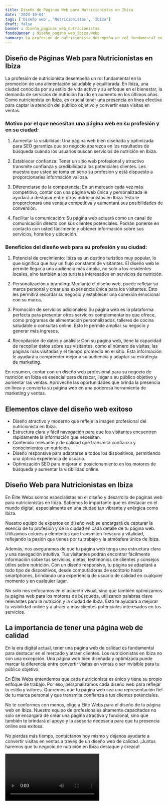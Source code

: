 ```yaml
---
title: Diseño de Páginas Web para Nutricionistas en Ibiza
date: '2023-10-04'
tags: ['Diseño web', 'Nutricionistas', 'Ibiza']
draft: false
banner : diseño_paginas_web_nutricionistas
fondoBanner : diseño_pagina_web_ibiza.webp
summary: La profesión de nutricionista desempeña un rol fundamental en la promoción de una alimentación saludable y equilibrada. En Ibiza, una ciudad conocida por su estilo de vida activo y su enfoque en el bienestar, la demanda de servicios de nutrición ha ido en aumento en los últimos años. Como nutricionista en Ibiza, es crucial tener una presencia en línea efectiva para captar la atención del público objetivo y convertir esas visitas en ventas. 
---
```


## Diseño de Páginas Web para Nutricionistas en Ibiza

La profesión de nutricionista desempeña un rol fundamental en la promoción de una alimentación saludable y equilibrada. En Ibiza, una ciudad conocida por su estilo de vida activo y su enfoque en el bienestar, la demanda de servicios de nutrición ha ido en aumento en los últimos años. Como nutricionista en Ibiza, es crucial tener una presencia en línea efectiva para captar la atención del público objetivo y convertir esas visitas en ventas. 

### Motivo por el que necesitan una página web en su profesión y en su ciudad:

1. Aumentar la visibilidad: Una página web bien diseñada y optimizada para SEO garantiza que su negocio aparezca en los resultados de búsqueda cuando los usuarios buscan servicios de nutrición en Ibiza.

2. Establecer confianza: Tener un sitio web profesional y atractivo transmite confianza y credibilidad a los potenciales clientes. Les muestra que usted se toma en serio su profesión y está dispuesto a proporcionarles información valiosa.

3. Diferenciarse de la competencia: En un mercado cada vez más competitivo, contar con una página web única y personalizada le ayudará a destacar entre otros nutricionistas en Ibiza. Esto le proporcionará una ventaja competitiva y aumentará sus posibilidades de conversión.

4. Facilitar la comunicación: Su página web actuará como un canal de comunicación directo con sus clientes potenciales. Podrán ponerse en contacto con usted fácilmente y obtener información sobre sus servicios, horarios y ubicación.

### Beneficios del diseño web para su profesión y su ciudad:

1. Potencial de crecimiento: Ibiza es un destino turístico muy popular, lo que significa que hay un flujo constante de visitantes. El diseño web le permite llegar a una audiencia más amplia, no solo a los residentes locales, sino también a los turistas interesados en servicios de nutrición.

2. Personalización y branding: Mediante el diseño web, puede reflejar su marca personal y crear una experiencia única para los visitantes. Esto les permitirá recordar su negocio y establecer una conexión emocional con su marca.

3. Promoción de servicios adicionales: Su página web es la plataforma perfecta para presentar otros servicios complementarios que ofrece, como programas de alimentación personalizados, talleres de cocina saludable o consultas online. Esto le permite ampliar su negocio y generar más ingresos.

4. Recopilación de datos y análisis: Con su página web, tiene la capacidad de recopilar datos sobre sus visitantes, como el número de visitas, las páginas más visitadas y el tiempo promedio en el sitio. Esta información le ayudará a comprender mejor a su audiencia y adaptar su estrategia de marketing.

En resumen, contar con un diseño web profesional para su negocio de nutrición en Ibiza es esencial para destacar, llegar a su público objetivo y aumentar las ventas. Aproveche las oportunidades que brinda la presencia en línea y convierta su página web en una poderosa herramienta de marketing y ventas.

<GifSeo />

<Cta />

## Elementos clave del diseño web exitoso

- Diseño atractivo y moderno que refleje la imagen profesional del nutricionista en Ibiza.
- Estructura clara y fácil navegación para que los visitantes encuentren rápidamente la información que necesitan.
- Contenido relevante y de calidad que transmita confianza y conocimientos en nutrición.
- Diseño responsive para adaptarse a todos los dispositivos, permitiendo una óptima experiencia de usuario.
- Optimización SEO para mejorar el posicionamiento en los motores de búsqueda y aumentar la visibilidad online.

## Diseño Web para Nutricionistas en Ibiza

En Élite Webs somos especialistas en el diseño y desarrollo de páginas web para nutricionistas en Ibiza. Sabemos lo importante que es destacar en el mundo digital, especialmente en una ciudad tan vibrante y enérgica como Ibiza.

Nuestro equipo de expertos en diseño web se encargará de capturar la esencia de tu profesión y de la ciudad en cada detalle de tu página web. Utilizamos colores y elementos que transmiten frescura y vitalidad, reflejando la pasión que tienes por tu trabajo y la atmósfera única de Ibiza.

Además, nos aseguramos de que tu página web tenga una estructura clara y una navegación intuitiva. Tus visitantes podrán encontrar fácilmente información sobre tus servicios, dietas, testimonios de clientes y consejos útiles sobre nutrición. Con un diseño responsive, tu página se adaptará a todo tipo de dispositivos, desde computadoras de escritorio hasta smartphones, brindando una experiencia de usuario de calidad en cualquier momento y en cualquier lugar.

No solo nos enfocamos en el aspecto visual, sino que también optimizamos tu página web para los motores de búsqueda, utilizando palabras clave relevantes para la nutrición y la ciudad de Ibiza. Esto te ayudará a mejorar tu visibilidad online y a atraer a más clientes potenciales interesados en tus servicios.

## La importancia de tener una página web de calidad

En la era digital actual, tener una página web de calidad es fundamental para destacar en el mercado y atraer clientes. Los nutricionistas en Ibiza no son una excepción. Una página web bien diseñada y optimizada puede marcar la diferencia entre convertir visitas en ventas o ser invisible para tu público objetivo.

En Élite Webs entendemos que cada nutricionista es único y tiene su propio enfoque de trabajo. Por eso, personalizamos cada diseño web para reflejar tu estilo y valores. Queremos que tu página web sea una representación fiel de tu marca personal y que transmita confianza a tus clientes potenciales.

No te conformes con menos, elige a Élite Webs para el diseño de tu página web en Ibiza. Nuestro equipo de profesionales altamente capacitados no solo se encargará de crear una página atractiva y funcional, sino que también te brindará el apoyo y la asesoría necesaria para que tu presencia online sea exitosa.

No pierdas más tiempo, contáctanos hoy mismo y déjanos ayudarte a convertir visitas en ventas a través de un diseño web de calidad. ¡Juntos haremos que tu negocio de nutrición en Ibiza destaque y crezca!

<Video />

<CtaBot job='Nutricionistas' city='Ibiza'/>

<Gmaps query='Ibiza+españa+maps' />